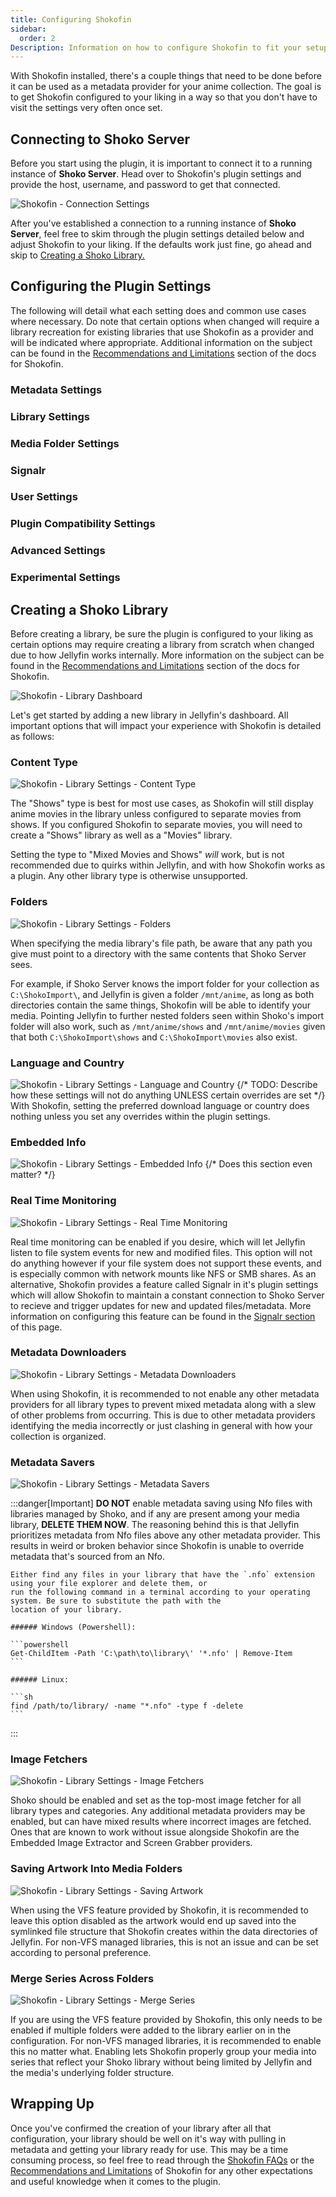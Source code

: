 ```yaml
---
title: Configuring Shokofin
sidebar:
  order: 2
Description: Information on how to configure Shokofin to fit your setup.
---
```


With Shokofin installed, there's a couple things that need to be done before it can be used as a metadata provider for
your anime collection. The goal is to get Shokofin configured to your liking in a way so that you don't have to visit
the settings very often once set.

## Connecting to Shoko Server

Before you start using the plugin, it is important to connect it to a running instance of **Shoko Server**. Head over to
Shokofin's plugin settings and provide the host, username, and password to get that connected.

![Shokofin - Connection Settings](/src/assets/img/shokofin/Shokofin-Connection-Settings.png)

After you've established a connection to a running instance of **Shoko Server**, feel free to skim through the plugin
settings detailed below and adjust Shokofin to your liking. If the defaults work just fine, go ahead and skip to
[Creating a Shoko Library.](#creating-a-shoko-library)

## Configuring the Plugin Settings

The following will detail what each setting does and common use cases where necessary. Do note that certain options when
changed will require a library recreation for existing libraries that use Shokofin as a provider and will be indicated
where appropriate. Additional information on the subject can be found in the
[Recommendations and Limitations](/jellyfin-integration/recommendations-and-limitations/#TODO) section of the docs for
Shokofin.

### Metadata Settings

### Library Settings

### Media Folder Settings

### Signalr

### User Settings

### Plugin Compatibility Settings

### Advanced Settings

### Experimental Settings

## Creating a Shoko Library

Before creating a library, be sure the plugin is configured to your liking as certain options may require creating a
library from scratch when changed due to how Jellyfin works internally. More information on the subject can be found in
the [Recommendations and Limitations](/jellyfin-integration/recommendations-and-limitations/#TODO) section of the docs
for Shokofin.

![Shokofin - Library Dashboard](/src/assets/img/shokofin/Shokofin-Library-Dashboard.png)

Let's get started by adding a new library in Jellyfin's dashboard. All important options that will impact your
experience with Shokofin is detailed as follows:

### Content Type
![Shokofin - Library Settings - Content Type](/src/assets/img/shokofin/Shokofin-Library-Content-Type.png)

The "Shows" type is best for most use cases, as Shokofin will still display anime movies in the library unless
configured to separate movies from shows. If you configured Shokofin to separate movies, you will need to create a
"Shows" library as well as a "Movies" library.

Setting the type to "Mixed Movies and Shows" *will* work, but is not recommended due to quirks within Jellyfin, and with
how Shokofin works as a plugin. Any other library type is otherwise unsupported.

### Folders
![Shokofin - Library Settings - Folders](/src/assets/img/shokofin/Shokofin-Library-Folders.png)

When specifying the media library's file path, be aware that any path you give must point to a directory with the same
contents that Shoko Server sees.

For example, if Shoko Server knows the import folder for your collection as `C:\ShokoImport\`, and Jellyfin is given a
folder `/mnt/anime`, as long as both directories contain the same things, Shokofin will be able to identify your media.
Pointing Jellyfin to further nested folders seen within Shoko's import folder will also work, such as `/mnt/anime/shows`
and `/mnt/anime/movies` given that both `C:\ShokoImport\shows` and `C:\ShokoImport\movies` also exist.

### Language and Country
![Shokofin - Library Settings - Language and Country](/src/assets/img/shokofin/Shokofin-Library-Lang-and-Country.png)
{/* TODO: Describe how these settings will not do anything UNLESS certain overrides are set */}
With Shokofin, setting the preferred download language or country does nothing unless you set any overrides within the
plugin settings. 

### Embedded Info
![Shokofin - Library Settings - Embedded Info](/src/assets/img/shokofin/Shokofin-Library-Embedded-Info.png)
{/* Does this section even matter? */}

### Real Time Monitoring
![Shokofin - Library Settings - Real Time Monitoring](/src/assets/img/shokofin/Shokofin-Library-Real-Time-Monitoring.png)

Real time monitoring can be enabled if you desire, which will let Jellyfin listen to file system events for new and
modified files. This option will not do anything however if your file system does not support these events, and is
especially common with network mounts like NFS or SMB shares. As an alternative, Shokofin provides a feature called
Signalr in it's plugin settings which will allow Shokofin to maintain a constant connection to Shoko Server to recieve
and trigger updates for new and updated files/metadata. More information on configuring this feature can be found in the
[Signalr section](#signalr) of this page.

### Metadata Downloaders
![Shokofin - Library Settings - Metadata Downloaders](/src/assets/img/shokofin/Shokofin-Library-Metadata-Downloaders.png)

When using Shokofin, it is recommended to not enable any other metadata providers for all library types to prevent mixed 
metadata along with a slew of other problems from occurring. This is due to other metadata providers identifying the
media incorrectly or just clashing in general with how your collection is organized.

### Metadata Savers
![Shokofin - Library Settings - Metadata Savers](/src/assets/img/shokofin/Shokofin-Library-Metadata-Savers.png)


:::danger[Important]
    **DO NOT** enable metadata saving using Nfo files with libraries managed by Shoko, and if any are present among
    your media library, **DELETE THEM NOW**. The reasoning behind this is that Jellyfin prioritizes metadata from Nfo
    files above any other metadata provider. This results in weird or broken behavior since Shokofin is unable to
    override metadata that's sourced from an Nfo.
    
    Either find any files in your library that have the `.nfo` extension using your file explorer and delete them, or
    run the following command in a terminal according to your operating system. Be sure to substitute the path with the
    location of your library.

    ###### Windows (Powershell):
    
    ```powershell
    Get-ChildItem -Path 'C:\path\to\library\' '*.nfo' | Remove-Item
    ```

    ###### Linux:
    
    ```sh
    find /path/to/library/ -name "*.nfo" -type f -delete
    ```
:::

### Image Fetchers
![Shokofin - Library Settings - Image Fetchers](/src/assets/img/shokofin/Shokofin-Library-Image-Fetchers.png)

Shoko should be enabled and set as the top-most image fetcher for all library types and categories. Any additional metadata providers may be enabled, but can have mixed results where incorrect images are fetched. Ones that are
known to work without issue alongside Shokofin are the Embedded Image Extractor and Screen Grabber providers.

### Saving Artwork Into Media Folders
![Shokofin - Library Settings - Saving Artwork](/src/assets/img/shokofin/Shokofin-Library-Saving-Artwork.png)

When using the VFS feature provided by Shokofin, it is recommended to leave this option disabled as the artwork would end up saved into the symlinked file structure that Shokofin creates within the data directories of Jellyfin. For non-VFS managed libraries, this is not an issue and can be set according to personal preference.

### Merge Series Across Folders
![Shokofin - Library Settings - Merge Series](/src/assets/img/shokofin/Shokofin-Library-Merge-Series.png)

If you are using the VFS feature provided by Shokofin, this only needs to be enabled if multiple folders were added to
the library earlier on in the configuration. For non-VFS managed libraries, it is recommended to enable this no matter what. Enabling lets Shokofin properly group your media into series that reflect your Shoko library without being limited
by Jellyfin and the media's underlying folder structure.

## Wrapping Up

Once you've confirmed the creation of your library after all that configuration, your library should be well on it's way
with pulling in metadata and getting your library ready for use. This may be a time consuming process, so feel free to
read through the [Shokofin FAQs](/faq#shokofin) or the
[Recommendations and Limitations](/jellyfin-integration/recommendations-and-limitations/) of Shokofin for any other
expectations and useful knowledge when it comes to the plugin.